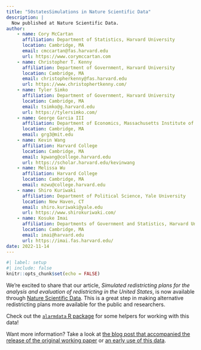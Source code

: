 ```yaml
---
title: "50statesSimulations in Nature Scientific Data"
description: |
  Now published at Nature Scientific Data.
author:
    - name: Cory McCartan
      affiliation: Department of Statistics, Harvard University
      location: Cambridge, MA
      email: cmccartan@fas.harvard.edu
      url: https://www.corymccartan.com
    - name: Christopher T. Kenny
      affiliation: Department of Government, Harvard University
      location: Cambridge, MA
      email: christopherkenny@fas.harvard.edu
      url: https://www.christophertkenny.com/
    - name: Tyler Simko
      affiliation: Department of Government, Harvard University
      location: Cambridge, MA
      email: tsimko@g.harvard.edu
      url: https://tylersimko.com/
    - name: George Garcia III
      affiliation: Department of Economics, Massachusetts Institute of Technology
      location: Cambridge, MA
      email: grg3@mit.edu
    - name: Kevin Wang
      affiliation: Harvard College
      location: Cambridge, MA
      email: kpwang@college.harvard.edu
      url: https://scholar.harvard.edu/kevinwang
    - name: Melissa Wu
      affiliation: Harvard College
      location: Cambridge, MA
      email: mzwu@college.harvard.edu
    - name: Shiro Kuriwaki
      affiliation: Department of Political Science, Yale University
      location: New Haven, CT
      email: shiro.kuriwaki@yale.edu
      url: https://www.shirokuriwaki.com/
    - name: Kosuke Imai
      affiliation: Departments of Government and Statistics, Harvard University
      location: Cambridge, MA
      email: imai@harvard.edu
      url: https://imai.fas.harvard.edu/
date: 2022-11-14
---
```



```r
#| label: setup
#| include: false
knitr::opts_chunk$set(echo = FALSE)
```

We're excited to share that our article, *Simulated redistricting plans for the analysis and evaluation of redistricting in the United States*, is now available through [Nature Scientific Data](https://www.nature.com/articles/s41597-022-01808-2). This is a great step in making alternative redistricting plans more available for the public and researchers.

Check out the [`alarmdata` R package](https://alarm-redist.org/alarmdata/) for some helpers for working with this data!

Want more information? Take a look at [the blog post that accompanied the release of the original working paper](https://alarm-redist.org/posts/2022-06-23-fifty-states-data-descriptor/) or [an early use of this data](https://alarm-redist.org/posts/2022-08-14-gerrymandering-mostly-cancels-nationally/).
